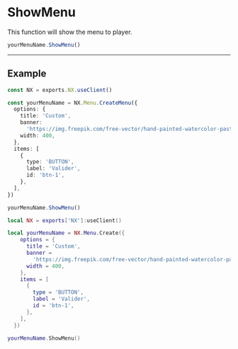 
# ShowMenu

This function will show the menu to player.

```typescript
yourMenuName.ShowMenu()
```

---

## Example

<Tabs>
<TabItem value="ts" label="TypeScript">

```typescript title="/rc/client/menu/menu.service.ts"
const NX = exports.NX.useClient()

const yourMenuName = NX.Menu.CreateMenu({
  options: {
    title: 'Custom',
    banner:
      'https://img.freepik.com/free-vector/hand-painted-watercolor-pastel-sky-background_23-2148902771.jpg?w=2000',
    width: 400,
  },
  items: [
    {
      type: 'BUTTON',
      label: 'Valider',
      id: 'btn-1',
    },
  ],
})

yourMenuName.ShowMenu()
```

</TabItem>
<TabItem value="lua" label="Lua">

```lua title="/rc/client/menu/menu.service.ts"
local NX = exports['NX']:useClient()

local yourMenuName = NX.Menu.Create({
    options = {
      title = 'Custom',
      banner =
        'https://img.freepik.com/free-vector/hand-painted-watercolor-pastel-sky-background_23-2148902771.jpg?w=2000',
      width = 400,
    },
    items = [
      {
        type = 'BUTTON',
        label = 'Valider',
        id = 'btn-1',
      },
    ],
  })

yourMenuName.ShowMenu()
```

</TabItem>
</Tabs>
